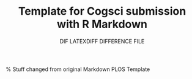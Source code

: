% Template for Cogsci submission with R Markdown
%DIF LATEXDIFF DIFFERENCE FILE



% Stuff changed from original Markdown PLOS Template
\documentclass[10pt, letterpaper]{article}

\usepackage{cogsci}
\usepackage{pslatex}
\usepackage{float}
\usepackage{caption}

% amsmath package, useful for mathematical formulas
\usepackage{amsmath}

% amssymb package, useful for mathematical symbols
\usepackage{amssymb}

% hyperref package, useful for hyperlinks
\usepackage{hyperref}

% graphicx package, useful for including eps and pdf graphics
% include graphics with the command \includegraphics
\usepackage{graphicx}

% Sweave(-like)
\usepackage{fancyvrb}
\DefineVerbatimEnvironment{Sinput}{Verbatim}{fontshape=sl}
\DefineVerbatimEnvironment{Soutput}{Verbatim}{}
\DefineVerbatimEnvironment{Scode}{Verbatim}{fontshape=sl}
\newenvironment{Schunk}{}{}
\DefineVerbatimEnvironment{Code}{Verbatim}{}
\DefineVerbatimEnvironment{CodeInput}{Verbatim}{fontshape=sl}
\DefineVerbatimEnvironment{CodeOutput}{Verbatim}{}
\newenvironment{CodeChunk}{}{}

% cite package, to clean up citations in the main text. Do not remove.
\usepackage{apacite}

% KM added 1/4/18 to allow control of blind submission


\usepackage{color}

% Use doublespacing - comment out for single spacing
%\usepackage{setspace}
%\doublespacing


% % Text layout
% \topmargin 0.0cm
% \oddsidemargin 0.5cm
% \evensidemargin 0.5cm
% \textwidth 16cm
% \textheight 21cm

\title{Selection of goal-consistent acoustic environments by adults and
preschool-aged children}



\newlength{\cslhangindent}
\setlength{\cslhangindent}{1.5em}
\newenvironment{CSLReferences}%
  {}%
  {\par}
%DIF PREAMBLE EXTENSION ADDED BY LATEXDIFF
%DIF UNDERLINE PREAMBLE %DIF PREAMBLE
\RequirePackage[normalem]{ulem} %DIF PREAMBLE
\RequirePackage{color}\definecolor{RED}{rgb}{1,0,0}\definecolor{BLUE}{rgb}{0,0,1} %DIF PREAMBLE
\providecommand{\DIFaddtex}[1]{{\protect\color{blue}\uwave{#1}}} %DIF PREAMBLE
\providecommand{\DIFdeltex}[1]{{\protect\color{red}\sout{#1}}}                      %DIF PREAMBLE
%DIF SAFE PREAMBLE %DIF PREAMBLE
\providecommand{\DIFaddbegin}{} %DIF PREAMBLE
\providecommand{\DIFaddend}{} %DIF PREAMBLE
\providecommand{\DIFdelbegin}{} %DIF PREAMBLE
\providecommand{\DIFdelend}{} %DIF PREAMBLE
%DIF FLOATSAFE PREAMBLE %DIF PREAMBLE
\providecommand{\DIFaddFL}[1]{\DIFadd{#1}} %DIF PREAMBLE
\providecommand{\DIFdelFL}[1]{\DIFdel{#1}} %DIF PREAMBLE
\providecommand{\DIFaddbeginFL}{} %DIF PREAMBLE
\providecommand{\DIFaddendFL}{} %DIF PREAMBLE
\providecommand{\DIFdelbeginFL}{} %DIF PREAMBLE
\providecommand{\DIFdelendFL}{} %DIF PREAMBLE
%DIF HYPERREF PREAMBLE %DIF PREAMBLE
\providecommand{\DIFadd}[1]{\texorpdfstring{\DIFaddtex{#1}}{#1}} %DIF PREAMBLE
\providecommand{\DIFdel}[1]{\texorpdfstring{\DIFdeltex{#1}}{}} %DIF PREAMBLE
\newcommand{\DIFscaledelfig}{0.5}
%DIF HIGHLIGHTGRAPHICS PREAMBLE %DIF PREAMBLE
\RequirePackage{settobox} %DIF PREAMBLE
\RequirePackage{letltxmacro} %DIF PREAMBLE
\newsavebox{\DIFdelgraphicsbox} %DIF PREAMBLE
\newlength{\DIFdelgraphicswidth} %DIF PREAMBLE
\newlength{\DIFdelgraphicsheight} %DIF PREAMBLE
% store original definition of \includegraphics %DIF PREAMBLE
\LetLtxMacro{\DIFOincludegraphics}{\includegraphics} %DIF PREAMBLE
\newcommand{\DIFaddincludegraphics}[2][]{{\color{blue}\fbox{\DIFOincludegraphics[#1]{#2}}}} %DIF PREAMBLE
\newcommand{\DIFdelincludegraphics}[2][]{% %DIF PREAMBLE
\sbox{\DIFdelgraphicsbox}{\DIFOincludegraphics[#1]{#2}}% %DIF PREAMBLE
\settoboxwidth{\DIFdelgraphicswidth}{\DIFdelgraphicsbox} %DIF PREAMBLE
\settoboxtotalheight{\DIFdelgraphicsheight}{\DIFdelgraphicsbox} %DIF PREAMBLE
\scalebox{\DIFscaledelfig}{% %DIF PREAMBLE
\parbox[b]{\DIFdelgraphicswidth}{\usebox{\DIFdelgraphicsbox}\\[-\baselineskip] \rule{\DIFdelgraphicswidth}{0em}}\llap{\resizebox{\DIFdelgraphicswidth}{\DIFdelgraphicsheight}{% %DIF PREAMBLE
\setlength{\unitlength}{\DIFdelgraphicswidth}% %DIF PREAMBLE
\begin{picture}(1,1)% %DIF PREAMBLE
\thicklines\linethickness{2pt} %DIF PREAMBLE
{\color[rgb]{1,0,0}\put(0,0){\framebox(1,1){}}}% %DIF PREAMBLE
{\color[rgb]{1,0,0}\put(0,0){\line( 1,1){1}}}% %DIF PREAMBLE
{\color[rgb]{1,0,0}\put(0,1){\line(1,-1){1}}}% %DIF PREAMBLE
\end{picture}% %DIF PREAMBLE
}\hspace*{3pt}}} %DIF PREAMBLE
} %DIF PREAMBLE
\LetLtxMacro{\DIFOaddbegin}{\DIFaddbegin} %DIF PREAMBLE
\LetLtxMacro{\DIFOaddend}{\DIFaddend} %DIF PREAMBLE
\LetLtxMacro{\DIFOdelbegin}{\DIFdelbegin} %DIF PREAMBLE
\LetLtxMacro{\DIFOdelend}{\DIFdelend} %DIF PREAMBLE
\DeclareRobustCommand{\DIFaddbegin}{\DIFOaddbegin \let\includegraphics\DIFaddincludegraphics} %DIF PREAMBLE
\DeclareRobustCommand{\DIFaddend}{\DIFOaddend \let\includegraphics\DIFOincludegraphics} %DIF PREAMBLE
\DeclareRobustCommand{\DIFdelbegin}{\DIFOdelbegin \let\includegraphics\DIFdelincludegraphics} %DIF PREAMBLE
\DeclareRobustCommand{\DIFdelend}{\DIFOaddend \let\includegraphics\DIFOincludegraphics} %DIF PREAMBLE
\LetLtxMacro{\DIFOaddbeginFL}{\DIFaddbeginFL} %DIF PREAMBLE
\LetLtxMacro{\DIFOaddendFL}{\DIFaddendFL} %DIF PREAMBLE
\LetLtxMacro{\DIFOdelbeginFL}{\DIFdelbeginFL} %DIF PREAMBLE
\LetLtxMacro{\DIFOdelendFL}{\DIFdelendFL} %DIF PREAMBLE
\DeclareRobustCommand{\DIFaddbeginFL}{\DIFOaddbeginFL \let\includegraphics\DIFaddincludegraphics} %DIF PREAMBLE
\DeclareRobustCommand{\DIFaddendFL}{\DIFOaddendFL \let\includegraphics\DIFOincludegraphics} %DIF PREAMBLE
\DeclareRobustCommand{\DIFdelbeginFL}{\DIFOdelbeginFL \let\includegraphics\DIFdelincludegraphics} %DIF PREAMBLE
\DeclareRobustCommand{\DIFdelendFL}{\DIFOaddendFL \let\includegraphics\DIFOincludegraphics} %DIF PREAMBLE
%DIF END PREAMBLE EXTENSION ADDED BY LATEXDIFF

\begin{document}

\maketitle

\begin{abstract}
Children are navigating a world with massive amounts of auditory input,
sometimes relevant while other times purely noise, and must somehow make
sense of it all. The early auditory environment is critical for speech
perception and recognition, auditory discrimination, and word learning,
all of which support language outcomes. What strategies do children use
to learn in noisy environments? One potential strategy is environmental
selection, which allows children to seek environments that align with
particular goals. In the current paper, we examined whether children and
adults make decisions about their environments by integrating auditory
information and goal-states. While 3- and 4-year olds struggle with
discrmininating the level of noise in noisy speech streams (and likely
do not use this information for environmental selection), 5-year-old
children and adults can. Further, we show initial evidence that they can
use this information to reason about acoustic environments that are
consistent with specific goals.

\textbf{Keywords:}
active learning; auditory discrimination; auditory noise; cognitive
development
\end{abstract}

\hypertarget{introduction}{%
\section{Introduction}\label{introduction}}

Children's auditory environment supports language development, but this
environment can also be noisy and chaotic. Acoustic noise is ubiquitous
and unavoidable, from sounds as low as a whisper (30dB) to as high as
crowded restaurants (90dB) (Erickson \& Newman, 2017). Children struggle
with speech perception and word recognition in noisy environments, and
often require signal-to-noise (SNR) levels of 5-7dB higher than adults
listening to the same stimulus (Bjorklund \& Harnishfeger, 1990; Klatte,
Bergström, \& Lachmann, 2013). Despite this, children manage to make
sense of such a noisy world.

More than 20 million children living in the United States are exposed to
dangerous noise levels daily, and 5 million of those children suffer
from noise-induced hearing loss as a result (Viet, Dellarco, Dearborn,
\& Neitzel, 2014). Unfortunately, children of color living in urban
regions are overrepresented in these numbers (Casey et al., 2017).
Chronic exposure to noise has been correlated with poorer reading
performance, reduced short term and episodic memory, and smaller
expressive vocabularies in elementary school children (Clark, Sörqvist,
\& others, 2012; Hygge, 2019; Riley \& McGregor, 2012). Yet despite
suboptimal conditions, language acquisition, cognitive development, and
full engagement with the environment is still possible, albeit more
difficult. What strategies do children use in these conditions?

One observation is that children's attention or discrimination abilities
may shift when faced with suboptimal auditory patterns, even if this
causes deleterious long- term outcomes. Cohen, Glass, \& Singer (1973)
measured the sound pressure levels in and around a noisy Manhattan
high-rise apartment complex where 8- and 9-year-old middle class
students lived. Auditory discrimination mediated the relationship
between reading comprehension/ability and auditory noise. Children
exposed to higher levels of auditory noise in the home filtered out
noise, but appeared to lose important information in the process.

Children might also learn to optimize their auditory environments to
successfully complete certain goals. For example, a child might find
that reading is best done in a library, not just because of its
convention (because libraries function as places to read/check out
books), but because it is a quiet space. Such a strategy might allow
children to exploit environmental variation in noise to maximize their
ability to learn in suboptimal or variable conditions. In the current
paper, we asked whether preschool children can reason about their
auditory environment and how it relates to specific goals.

Environmental selection of this type is a type of active learning, in
which an agent makes choices to shape its own learning. The dominant
approach to studying active learning has emphasized how learners
approach individual stimuli (e.g., Settles, 2009). When faced with
uncertainty, both human and machine systems can learn actively by
choosing new stimuli to query that are informative with respect to the
learner's current knowledge state (Castro et al., 2008). Infants, too,
have been shown to use active learning strategies (Ruggeri, Swaboda,
Sim, \& Gopnik, 2019; see Xu, 2019 for review).

Although most active learning research has focused on stimulus
selection, perhaps children and adults are engaging in active learning
by also making decisions about the environments in which they learn. In
practice, this behavior may present itself as moving to a different room
to study for an upcoming exam or playing in a room with other children
who seem to be having the kind of fun you desire. We might expect humans
to seek out environments that best support their goals, and observe this
strategy even in young children.

In the current paper, we took a first step towards investigating whether
children and adults actively select their auditory environment to
achieve their goals. We conducted two experiments with both children and
adults. Although our primary interest is whether and how children engage
in environmental selection, we also collected adult samples to offer
comparisons of how cognitively mature individuals might respond to these
tasks. To ensure that the stimuli we use can be discriminated by
children in our target ages, Experiments 1a and 1b investigate children
and adults' auditory discrimination of noise in long speech streams.
Experiments 2a and 2b then examine whether children and adults can
select auditory environments that match a goal.

\hypertarget{experiment-1a}{%
\section{Experiment 1a}\label{experiment-1a}}

Previous research has consistently shown that adults can discriminate
when two different sounds are at or below 5db apart, and children as
young as four perform similarly to adults in discriminating contrasts as
low as 5db (Jensen \& Neff, 1993). However, the stimuli commonly used to
measure auditory (or intensity) discrimination tend to be short tonal
bursts. These differ considerably from children's real-world auditory
experiences, which are not always transient and can reflect more
sustained noise. Additionally, noise exposure is not limited to
non-speech noise (e.g., white noise). Thus, in our first experiment, we
aimed to build on previous discrimination studies by creating a noise
discrimination and preference paradigm that used longer audio streams
(up to 25s) and naturalistic multi-talker noise.

\hypertarget{methods}{%
\subsection{Methods}\label{methods}}

\hypertarget{participants}{%
\subsubsection{Participants}\label{participants}}

A total of 40 adults (mean age = 27.68 years; 52.5\% Caucasian/White)
living in the United States at the time of test were recruited to
participate via the online platform Prolific. Testing was restricted to
a laptop, desktop, or tablet. All participants were fluent in English
and had no severe visual or cognitive impairments. For this reason, an
additional 6 participants were excluded from analysis. Informed consent
was collected from each participant before the experiment began.

\hypertarget{materials-and-procedure}{%
\subsubsection{Materials and Procedure}\label{materials-and-procedure}}

\begin{CodeChunk}
\begin{figure}[t]

{\centering \includegraphics{figs/e1-stimuli-1} 

}

\caption[One of 10 animated classrooms participants viewed during the session]{One of 10 animated classrooms participants viewed during the session.}\label{fig:e1-stimuli}
\end{figure}
\end{CodeChunk}

Participants were told that they would watch 25s animated videos from
each of the ten classrooms in The Alphabet School, a fictional preschool
program in which each class learns one letter of the alphabet from A--J.
Classrooms were created with Vyond animation software. Each classroom
was depicted in the videos as having 5--6 preschool children and one
adult teacher with stereotypical male or female presentation. The wall
colors of each classroom identified which classroom participants were
viewing. In each video, the teacher would tell the students which letter
of the alphabet they would be learning, followed by three images on a
whiteboard of animals or objects that begin with that letter. Figure 1
illustrates one of the ten classrooms shown during the session.

Participants viewed two videos per trial, for a total of five trials.
Importantly, the classrooms differed in their signal-to-noise ratios
(SNR), which ranged from 5--25dB. Each teacher's speech was registered
at 65dB, and the background noise, a recording of live preschool
classrooms collected by the first author, were equalized on speech
subtracting any silence in the clips, and ranged from 35--60dB. The two
videos for each trial differed from each other in noise level by
5--25dB. At the end of each trial, participants indicated which
classroom was the louder of the two. To ensure that participants
understood the referent of the question, we also asked at the end of the
experiment whether the term ``louder'' referred to the loudness of the
speaker or the loudness of the background noise. Additionally, to reduce
participant inattention in the data, we included two attention check
questions and excluded participants who answered at least one question
incorrectly. SNR levels of each classroom were counterbalanced across
trials and conditions.

\hypertarget{results-and-discussion}{%
\subsection{Results and Discussion}\label{results-and-discussion}}

\begin{CodeChunk}
\begin{figure}[t]

{\centering \includegraphics{figs/e1a-bar-1} 

}

\caption[Results from Experiment 1a]{Results from Experiment 1a. Proportion of correct responses across SNR levels from 5--25dB. Error bars show 95\% confidence intervals.}\label{fig:e1a-bar}
\end{figure}
\end{CodeChunk}

Given prior data, we expected that across SNR levels, adults would
correctly identify relative differences in the auditory environments
presented in this experiment (which served primarily as a comparison for
Experiment 1b with children). We preregistered {[}OSF link removed for
anonymous submission{]} a Bayesian mixed-effects logistic regression
predicting correct responding as a function of SNR, with a maximal
random effect structure (random slopes by SNR and a random intercept by
participant). SNR level was centered at 15 dB. In this and subsequent
models, we used default weakly informative priors (normal distributions
on coefficients with SD=2.5, scaled to predictor magnitudes).

On average, adults were above chance across all five SNR levels
(intercept: \(\beta\) = 2.15, 95\% Crl = {[}1.66 - 2.88{]}), and there
was a modest effect of SNR on performance (intercept: \(\beta\) = 0.08,
95\% Crl = {[}0.01 - 0.16{]}). Data are shown in Figure 2.

This finding is both a replication of previous studies which have found
similar performance levels in adults, as well as an extension that
revealed these findings hold even with more complex stimuli. These
results affirm adults' auditory discrimination skills are fully mature,
and that they possess the cognitive resources necessary to successfully
complete this task.

\hypertarget{experiment-1b}{%
\section{Experiment 1b}\label{experiment-1b}}

In Experiment 1b, we reran the same experiment with
3--5-year-old-children.

\hypertarget{methods-1}{%
\subsection{Methods}\label{methods-1}}

\hypertarget{participants-1}{%
\subsubsection{Participants}\label{participants-1}}

36 children (mean age = 4 years, 41.7\% Caucasian/White) completed the
same task as adults in Experiment 1a with a few notable differences. An
additional 7 children were ultimately excluded from analysis because
their caregivers indicated they heard English less than 75\% of the
time.

\hypertarget{materials-and-procedure-1}{%
\subsubsection{Materials and
Procedure}\label{materials-and-procedure-1}}

Children were tested synchronously over the Zoom platform by an
undergraduate research assistant. The researcher first collected
informed consent from the caregiver, who was often present but
instructed not to engage during the session, followed by assent from the
child. Children whose caregivers pointed to the computer screen or
provided answers during the session were excluded from analysis. Due to
the age range of interest, the experiment was presented strictly though
images and videos, and the research assistant verbally explained each
slide to the children. Between trials, children were rewarded with
virtual gold stars, which also served to pace the experiment and to
maintain engagement. Finally, children were not asked to identify the
referent of the question.

\hypertarget{results-and-discussion-1}{%
\subsection{Results and Discussion}\label{results-and-discussion-1}}

\begin{CodeChunk}
\begin{figure}[t]

{\centering \includegraphics{figs/e1b-bar-1} 

}

\caption[Experiment 1b]{Experiment 1b. Proportion of correct responses across SNR levels from 5--25dB. Error bars show 95\% confidence intervals.}\label{fig:e1b-bar}
\end{figure}
\end{CodeChunk}

We anticipated that, while the strength of the effect would increase
with age, all children would correctly identify relative differences in
SNRs from 10--25dB, and that only three-year-old children would be
unable to correctly identify this difference at 5dB. We ran the same
Bayesian logistic regression presented in Experiment 1a, but added age
(centered at the mean) as a main effect. Figure 3 demonstrates a
similar, though weaker, pattern of auditory discrimination skills in
preschool children. In the aggregate, 3--5-year-old children showed some
discrimination ability on the current paradigm (intercept : \(\beta\) =
-4.52, Crl = {[}-6.77 - -2.42{]}), but independent of SNR (intercept :
\(\beta\) = 0.14, Crl = {[}-0.14 - 0.42{]}).

Age played a larger role in children's performance than we anticipated.
To explore this effect, we binned the data by the child's age in years
{[}3;0-3;11, 4;0-4;11, and 5;0-5;11 years{]} and reran the same
analysis. Older children were more likely to correctly discriminate
auditory signals than younger children (intercept : \(\beta\) = -3.14,
Crl = {[}-4.94 - -1.47{]}).

Our findings differed from prior results in that only 5 year olds
appeared to be robustly above chance in discrimination. There are
several possible reasons for this disparity. First, as described
earlier, this task is much more challenging than prior rapid
discrimination tasks: it requires assessing the level of noise in a
video, remembering it, and comparing it to another over the course of
almost a minute. Additionally, the type of stimuli presented here
differs from the tonal bursts or other non-speech sounds used in earlier
work.

\hypertarget{experiment-2a}{%
\section{Experiment 2a}\label{experiment-2a}}

If 5-year-old participants can successfully discriminate between sound
pressure levels, can they then use this information to reason about
which goals are most appropriate in these environments? In our next set
of experiments, we assessed this hypothesis. Participants watched a
video of a third-person character with several goals and were asked to
select the environment in which he should complete these goals. As in
Experiment 1, we began by assessing performance in a convenience sample
of adults.

\hypertarget{methods-2}{%
\subsection{Methods}\label{methods-2}}

\hypertarget{participants-2}{%
\subsubsection{Participants}\label{participants-2}}

128 adults (mean age = 27.82 years; 69.5\% Caucasian/White) living in
the United States at the time of test were recruited to participate via
the online platform, Prolific. An additional 19 participants were
excluded from analysis for failing one or more of the attention checks.
Testing was restricted to a laptop, desktop, or tablet. All participants
were fluent in English and had no severe visual or cognitive
impairments. Informed consent was collected from each participant before
the experiment began.

\hypertarget{materials-and-procedure-2}{%
\subsubsection{Materials and
Procedure}\label{materials-and-procedure-2}}

Participants were introduced to a preschool-aged character named Ryan
with eight goals to complete throughout the experiment: (1) to read a
book, (2) to build a tower out of blocks, (3) to learn the letters of
the alphabet, (4) to paint a picture, (5) to dance to his favorite
music, (6) to learn a new language called Zerpie, (7) to talk to a
friend, and (8) to eat lunch. All activities had relatively simple
explanations with the exception of (6). For this trial, participants
were told that Ryan's new neighbor, Logan, speaks a rare language called
Zerpie, a language he doesn't speak. Ryan wants to learn Zerpie so he
can communicate with Logan.

In each of the eight trials, participants watched a video in which Ryan
stood in between two closed doors labeled ``A'' and ``B,'' respectively.
Before the video began, participants were told to watch and listen
carefully to decide which of the two rooms Ryan should go to in order to
complete his goal.

As in Experiment 1, we manipulated the sound level of each room, but
removed any classroom stimuli, including the teacher, and only depicted
one child opening and standing in front of each door. As such,
participants did not have access to any visual information about the
room, and could only rely on auditory information, as well as any
information provided by the character who opened the door. Each
character's voice was equalized to 65dB and, unlike in Experiment 1, all
characters shared the same voice. All characters except Ryan were
preschool girls but differed in appearance. The same background noise in
Experiment 1 was used for the current experiment, and the difference in
SNR between the two rooms was 5--25dB.

During the video, each character would open their respective door
beginning with Room A. The character in Room A always said, ``You can
{[}goal{]} in this room,'' while the character in Room B always said,
``Or you can {[}goal{]} in this room.'' While the room on the left was
always labeled ``A'' and the room on the right was always labeled ``B,''
the characters from and sound levels of each room, as well as goal order
were counterbalanced across conditions.

For each trial, participants were told which goal Ryan wanted to
complete and were asked to select the room that he should complete his
goal. After making a selection, they were then asked to briefly explain
their choice. Responses for the quieter room (relative to the other and
based on the actual sound pressure level) were given a 1, while
responses for the louder room were given a 0.

\hypertarget{results-and-discussion-2}{%
\subsection{Results and Discussion}\label{results-and-discussion-2}}

\begin{CodeChunk}
\begin{figure}[t]

{\centering \includegraphics{figs/e2a-bar-1} 

}

\caption[Experiment 2a]{Experiment 2a. Proportion of participants selecting the quiet room based on activity, with activities sorted by response level.}\label{fig:e2a-bar}
\end{figure}
\end{CodeChunk}

We expected that adults would select the quieter room when the goal was
(1) to read a book, (2) to learn the new language called Zerpie, and (3)
to learn the letters of the alphabet, but would be more likely to select
the louder room when the goal was (1) to dance to his favorite music,
(2) to talk to a friend, and (3) to build a tower out of blocks.
Additionally, we expected participants to have no sound level preference
for (1) eating lunch and (2) painting a picture. This is because the
latter two activities might be more ambiguous in the degree to which a
relatively quieter or louder environment supports or hinders the goal.

As in Experiments 1a and 1b, we preregistered {[}OSF link removed for
anonymous submission{]} a Bayesian mixed-effects logistic regression
predicting environmental preference as a function of activity type.
Figure 4 depicts adult participants' preferences for quieter
environments based on the chosen activity. Coefficients for the read,
learn, Zerpie, paint, and dance activities all had 95\% credible
intervals that did not overlap with zero. Interestingly, only for the
dance activity did adults choose the louder room more than 50\% of the
time, likely reflecting some ambivalence about whether someone might
want to, e.g., eat in a loud room.

In sum, these findings suggests adults can reason about the match
between acoustic environments and activity goals.

\hypertarget{experiment-2b}{%
\section{Experiment 2b}\label{experiment-2b}}

In the next next study, we asked about whether children could also
evaluate the match between acoustic environments and activity goals.
Following the results of Experiment 1b, we conducted this experiment
with 5-year-olds only.

\hypertarget{methods-3}{%
\subsection{Methods}\label{methods-3}}

\hypertarget{participants-3}{%
\subsubsection{Participants}\label{participants-3}}

30 5-year-old children (69.5\% Caucasian/White) completed a truncated
version of Experiment 2a to both prevent testing fatigue and to maximize
any response differences based on the presented goals.

We tested children on the Zoom platform and also recruited a small group
of children at a local preschool. The in-person testing was conducted
with both caregiver consent and participant assent. As with the online
testing, participants were included only if they heard English at home
at least 75\% of the time and had no known cognitive, visual, or
neurological impairments, which led to an exclusion of an additional 8
children.

\hypertarget{materials-and-procedure-3}{%
\subsubsection{Materials and
Procedure}\label{materials-and-procedure-3}}

We tested children on the four activities with the widest differences
observed in Experiment 2a: (1) to read a book, (2) to learn the letters
of the alphabet, (3) to build a tower out of blocks, and (4) to dance to
music, for a total of four trials. Additionally, participants in this
experiment were only shown videos in which the two rooms had SNR
differences of 25dB because there were no differences in performance
across SNR levels in Experiment 1b.

Rooms and characters depicted in the videos remained consistent with
Experiment 2a, with one exception: the room labels, ``A'' and ``B,''
were replaced with one black circle for Room 1 and two black circles for
Room 2. This change was implemented after finding that several
participants in the pilot study seemed to favor the letter A over B, and
because these letter labels may interfere with responses when the goal
is to learn the letters of the alphabet. Black circle labels, on the
other hand, are more abstract and may reduce this bias. As done
previously, the characters, sound pressure levels, and goal order were
counterbalanced across conditions.

Whether testing online or in-person, participants were shown the same
set of videos and a research assistant (for online testing) or the first
author (for in-person testing) verbally explained each slide and video
to participants. After watching each video, participants were asked to
select the room Ryan should complete his goal and to briefly explain
their response. As in Experiment 2a, responses for the quieter room
(relative to the other and based on the actual sound pressure level)
were given a 1, while responses for the louder room were given a 0.

\hypertarget{results-and-discussion-3}{%
\subsection{Results and Discussion}\label{results-and-discussion-3}}

\begin{CodeChunk}
\begin{figure}[t]

{\centering \includegraphics{figs/2b-bar-1} 

}

\caption[Experiment 2b]{Experiment 2b. Proportion of participants selecting the quieter room by activity.}\label{fig:2b-bar}
\end{figure}
\end{CodeChunk}

We expected to see a similar, though weaker, response pattern as adult
participants in Experiment 2a. Figure 5 depicts children's preferences
for quieter environments based on the chosen activity. We ran the same
logistic regression as in Experiment 2a. Children were more likely than
chance to select the quieter room for book reading (which was set to the
intercept: \(\beta\) = 1.56, Crl = {[}0.49 - 3{]}), but credible
intervals for the other activities overlapped zero, suggesting that they
could not individually be differentiated from those for the read
activity. Overall, children appeared to have a preference for the
quieter room across activities.

As an exploratory analysis, we asked whether the inclusion of other
activity predictors as a whole improved model fit by using bridge
sampling to compare between models with and without activity as a
predictor. This comparison revealed a Bayes Factor of 27.64 in favor of
the activity model, suggesting that as a whole these predictors did
substantially improve model fit and hence children showed some
sensitivity to goal in their room selections, despite their bias for the
quieter room.

\hypertarget{general-discussion}{%
\section{General Discussion}\label{general-discussion}}

We asked here whether adults and children can reason about how acoustic
noise changes the environment. We found that both 5-year-old children
and adults could discriminate noise levels differing by 5dB in long-form
auditory stimuli. On the other hand, 3- and 4-year-old children were
unable to do so. We then asked whether 5-year-olds and adults would
reason about which acoustic environments best matched a particular
activity goal. Adults showed clear and graded sensitivity, choosing
quieter environments for reading and learning and louder environments
for dancing. Five-year-olds were more likely to select the quieter room
overall but showed initial evidence that they differentiated between
activities as well.

In other research, children in the age ranges we studied show evidence
that they learn actively (Ruggeri, Swaboda, Sim, \& Gopnik, 2019; Xu,
2019), pursue ways to reduce uncertainty when faced with a possible
reward (Feldstein \& Witryol, 1971), and search for additional
information on a particular topic when their intuitive theories are less
informative (Wang, Yang, Macias, \& Bonawitz, 2021). Yet we found that
younger children struggled even to differentiate environments with
different levels of noise, and even 5-year-olds showed only modest
sensitivity to the congruence between acoustic environments and goals.
Each of these tasks may have been challenging for children for reasons
unrelated to their sensitivity to the underlying constructs, however.
The discrimination task required encoding and comparing noise levels
across two different 25s videos, which might have been challenging for
reasons of attention and memory. And the environmental selection task
required noticing that the rooms differed in noise levels and encoding
their noise levels as well as associating different noise levels with
particular activities. Thus, in future work we intend to explore simpler
and more naturalistic paradigms for evaluating children's environmental
selection abilities.

There are several further limitations that point the way towards new
experiments. First, our research relied on convenience samples and so
our specific estimates are not broadly generalizable to other
populations. Second, the paradigm used third-party scenarios where
participants assisted someone else with achieving certain goals; it is
still unknown whether children would make similar decisions if they
themselves were given goals to complete. Finally, there is a possibility
that familiarity influenced participants' environmental preferences.
Future work should explore novel activities where participants cannot
rely on their current knowledge about which auditory environments are
most optimal for each activity.

By understanding the strategies children use to learn in noisy auditory
environments, we might offer better solutions for those exposed to
chronic noise, thereby mitigating some of its negative effects. Such
mitigation is becoming more and more critical as cities become more
populated (bringing construction with it) and auditory noise becomes
even more unavoidable. Future studies will need to (1) explore the
developmental trajectory of environmental selection, and (2) examine the
boundaries of environmental selection by probing these questions with
other goals and in other contexts (e.g.~first-person settings).
Investigating how children learn in noise will ultimately bring us
closer to understanding how children can thrive across a wide range of
environments.

\hypertarget{acknowledgements}{%
\section{Acknowledgements}\label{acknowledgements}}

Removed for anonymous submission.

\hypertarget{references}{%
\section{References}\label{references}}

\setlength{\parindent}{-0.1in} 
\setlength{\leftskip}{0.125in}

\noindent

\hypertarget{refs}{}
\begin{CSLReferences}{1}{0}
\leavevmode\hypertarget{ref-bjorklund1990}{}%
Bjorklund, D. F., \& Harnishfeger, K. K. (1990). The resources construct
in cognitive development: Diverse sources of evidence and a theory of
inefficient inhibition. \emph{Developmental Review}, \emph{10}(1),
48--71.

\leavevmode\hypertarget{ref-casey2017}{}%
Casey, J. A., Morello-Frosch, R., Mennitt, D. J., Fristrup, K., Ogburn,
E. L., \& James, P. (2017). Race/ethnicity, socioeconomic status,
residential segregation, and spatial variation in noise exposure in the
contiguous united states. \emph{Environmental Health Perspectives},
\emph{125}(7), 077017.

\leavevmode\hypertarget{ref-castro2008}{}%
Castro, R. M., Kalish, C., Nowak, R., Qian, R., Rogers, T., \& Zhu, X.
(2008). Human active learning. In \emph{Advances in neural information
processing systems} (pp. 241--248). Citeseer.

\leavevmode\hypertarget{ref-clark20123}{}%
Clark, C., Sörqvist, P., \& others. (2012). A 3 year update on the
influence of noise on performance and behavior. \emph{Noise and Health},
\emph{14}(61), 292.

\leavevmode\hypertarget{ref-cohen1973}{}%
Cohen, S., Glass, D. C., \& Singer, J. E. (1973). Apartment noise,
auditory discrimination, and reading ability in children. \emph{Journal
of Experimental Social Psychology}, \emph{9}(5), 407--422.

\leavevmode\hypertarget{ref-erickson2017}{}%
Erickson, L. C., \& Newman, R. S. (2017). Influences of background noise
on infants and children. \emph{Current Directions in Psychological
Science}, \emph{26}(5), 451--457.

\leavevmode\hypertarget{ref-feldstein1971}{}%
Feldstein, J. H., \& Witryol, S. L. (1971). The incentive value of
uncertainty reduction for children. \emph{Child Development}, 793--804.

\leavevmode\hypertarget{ref-hygge2019}{}%
Hygge, S. (2019). Noise and cognition in children.

\leavevmode\hypertarget{ref-jensen1993}{}%
Jensen, J. K., \& Neff, D. L. (1993). Development of basic auditory
discrimination in preschool children. \emph{Psychological Science},
\emph{4}(2), 104--107.

\leavevmode\hypertarget{ref-klatte2013}{}%
Klatte, M., Bergström, K., \& Lachmann, T. (2013). Does noise affect
learning? A short review on noise effects on cognitive performance in
children. \emph{Frontiers in Psychology}, \emph{4}, 578.

\leavevmode\hypertarget{ref-riley2012}{}%
Riley, K. G., \& McGregor, K. K. (2012). Noise hampers children's
expressive word learning.

\leavevmode\hypertarget{ref-ruggeri2019}{}%
Ruggeri, A., Swaboda, N., Sim, Z. L., \& Gopnik, A. (2019). Shake it
baby, but only when needed: Preschoolers adapt their exploratory
strategies to the information structure of the task. \emph{Cognition},
\emph{193}, 104013.

\leavevmode\hypertarget{ref-settles2009}{}%
Settles, B. (2009). Active learning literature survey.

\leavevmode\hypertarget{ref-viet2014}{}%
Viet, S. M., Dellarco, M., Dearborn, D. G., \& Neitzel, R. (2014).
Assessment of noise exposure to children: Considerations for the
national children's study. \emph{Journal of Pregnancy and Child Health},
\emph{1}(1).

\leavevmode\hypertarget{ref-wang2021}{}%
Wang, J., Yang, Y., Macias, C., \& Bonawitz, E. (2021). Children with
more uncertainty in their intuitive theories seek domain-relevant
information. \emph{Psychological Science}, \emph{32}(7), 1147--1156.

\leavevmode\hypertarget{ref-xu2019}{}%
Xu, F. (2019). Towards a rational constructivist theory of cognitive
development. \emph{Psychological Review}, \emph{126}(6), 841.

\end{CSLReferences}

\bibliographystyle{apacite}


\end{document}
